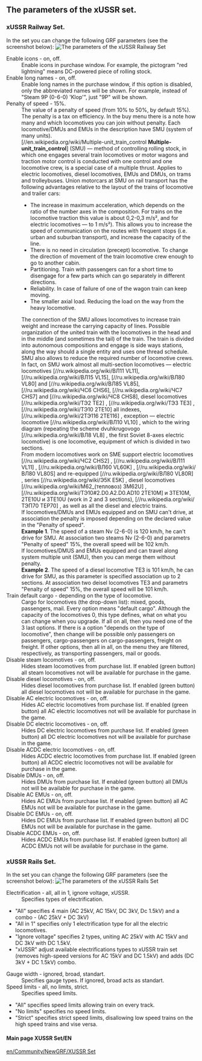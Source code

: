 == The parameters of the xUSSR set.==
===xUSSR Railway Set.===
In the set you can change the following GRF parameters (see the screenshot below):
[[File:en/The parameters of the xUSSR set 2.png|frame| The parameters of the xUSSR Railway Set]]
; Enable icons - on, off.
:Enable icons in purchase window. For example, the pictogram "red lightning" means DC-powered piece of rolling stock.
; Enable long names - on, off.
:Enable long names in the purchase window, if this option is disabled, only the abbreviated names will be shown. For example, instead of "Steam 9P (0-6-0) 'Klop'", just "9P" will be shown. 
; Penalty of speed - 15%.
:The value of a penalty of speed (from 10% to 50%, by default 15%). 
:The penalty is a tax on efficiency. In the buy menu there is a note how many and which locomotives you can join without penalty. Each locomotive/DMUs and EMUs in the description have SMU (system of many units). 
:[//en.wikipedia.org/wiki/Multiple-unit_train_control '''Multiple-unit_train_control'''] (SMU) — method of controlling rolling stock, in which one engages several train locomotives or motor wagons and traction motor control is conducted with one control and one locomotive crew, is a special case of a multiple thrust. Applies to electric locomotives, diesel locomotives, EMUs and DMUs, on trams and trolleybuses. Union motorcars at SMU on rail transport has the following advantages relative to the layout of the trains of locomotive and trailer cars:
:*The increase in maximum acceleration, which depends on the ratio of the number axes in the composition. For trains on the locomotive traction this value is about 0,2-0,3 m/s², and for electric locomotives — to 1 m/s²). This allows you to increase the speed of communication on the routes with frequent stops (i.e. urban and suburban transport), and increase the capacity of the line.
:*There is no need in circulation (precept) locomotive. To change the direction of movement of the train locomotive crew enough to go to another cabin.
:*Partitioning. Train with passengers can for a short time to disengage for a few parts which can go separately in different directions.
:*Reliability. In case of failure of one of the wagon train can keep moving.
:*The smaller axial load. Reducing the load on the way from the heavy locomotive.
:The connection of the SMU allows locomotives to increase train weight and increase the carrying capacity of lines. Possible organization of the united train with the locomotives in the head and in the middle (and sometimes the tail) of the train. The train is divided into autonomous compositions and engage is side ways stations, along the way should a single entity and uses one thread schedule. SMU also allows to reduce the required number of locomotive crews.
:In fact, on SMU work almost all multi-section locomotives — electric locomotives [//ru.wikipedia.org/wiki/ВЛ11 VL11], [//ru.wikipedia.org/wiki/ВЛ15 VL15], [//ru.wikipedia.org/wiki/ВЛ80 VL80]  and [//ru.wikipedia.org/wiki/ВЛ85 VL85], [//ru.wikipedia.org/wiki/ЧС6 CHS6], [//ru.wikipedia.org/wiki/ЧС7 CHS7]  and [//ru.wikipedia.org/wiki/ЧС8 CHS8], diesel locomotives [//ru.wikipedia.org/wiki/ТЭ2 TE2] , [//ru.wikipedia.org/wiki/ТЭ3 TE3] , [//ru.wikipedia.org/wiki/ТЭ10 2TE10]  all indexes, [//ru.wikipedia.org/wiki/2ТЭ116 2TE116] , exception — electric locomotive [//ru.wikipedia.org/wiki/ВЛ10 VL10] , which to the wiring diagram (repeating the scheme dvuhkrugovogo [//ru.wikipedia.org/wiki/ВЛ8 VL8] , the first Soviet  8-axes electric locomotive) is one locomotive, equipment of which is divided in two sections.
:From modern locomotives work on SME support electric locomotives [//ru.wikipedia.org/wiki/ЧС2 CHS2] , [//ru.wikipedia.org/wiki/ВЛ11 VL11] , [//ru.wikipedia.org/wiki/ВЛ60 VL60K] , [//ru.wikipedia.org/wiki/ВЛ80 VL80S] and re-equipped [//ru.wikipedia.org/wiki/ВЛ80 VL80R] , series [//ru.wikipedia.org/wiki/Э5К E5K] , diesel locomotives [//ru.wikipedia.org/wiki/М62_(тепловоз) 3M62U] , [//ru.wikipedia.org/wiki/ТЭ10#2.D0.A2.D0.AD10 2ТE10M]  и 3TE10М, 2ТE10U и 3ТE10U (work in 2 and 3 sections), [//ru.wikipedia.org/wiki/ТЭП70 ТEP70] , as well as all the diesel and electric trains.
:If locomotives/DMUs and EMUs equipped and on SMU can't drive, at association the penalty is imposed depending on the declared value in the "Penalty of speed". 
:'''Example 1'''. The speed of a steam Nv (2-6-0) is 120 km/h, he can't drive for SMU. At association two steams Nv (2-6-0) and parametrs "Penalty of speed" 15%, the overall speed will be 102 km/h.
:If locomotives/DMUS and EMUs equipped and can travel along system multiple unit (SMU), then you can merge them without penalty.  
:'''Example 2'''. The speed of a diesel locomotive TE3 is 101 km/h, he can drive for SMU, as this parameter is specified association up to 2 sections. At association two deisel locomotives TE3 and parametrs "Penalty of speed" 15%, the overall speed will be 101 km/h.
;Train default cargo - depending on the type of locomotive.
: Cargo for locomotives (the drop-down list): mixed, goods, passengers, mail. Every option means "default cargo". Although the capacity of the locomotives 0, this type defines, what on what you can change when you upgrade. If all on all, then you need one of the 3 last options. If there is a option "depends on the type of locomotive", then change will be possible only passengers on passengers, cargo-passengers on cargo-passengers, freight on freight. If other options, then all in all, on the menu they are filtered, respectively, as transporting passengers, mail or goods.
;Disable steam locomotives - on, off.
:Hides steam locomotives from purchase list. If enabled (green button) all steam locomotives not will be available for purchase in the game.
;Disable diesel locomotives - on, off.
:Hides diesel locomotives from purchase list. If enabled (green button) all diesel locomotives not will be available for purchase in the game.
;Disable AC electric locomotives - on, off.
:Hides AC electric locomotives from purchase list. If enabled (green button) all AC electric locomotives not will be available for purchase in the game.
;Disable DC electric locomotives - on, off.
:Hides DC electric locomotives from purchase list. If enabled (green button) all DC electric locomotives not will be available for purchase in the game.
;Disable ACDC electric locomotives - on, off.
:Hides ACDC electric locomotives from purchase list. If enabled (green button) all ACDC electric locomotives not will be available for purchase in the game.
;Disable DMUs - on, off.
:Hides DMUs from purchase list. If enabled (green button) all DMUs not will be available for purchase in the game.
;Disable AC EMUs - on, off.
:Hides AC EMUs from purchase list. If enabled (green button) all AC EMUs not will be available for purchase in the game.
;Disable DC EMUs - on, off.
:Hides DC EMUs from purchase list. If enabled (green button) all DC EMUs not will be available for purchase in the game.
;Disable ACDC EMUs - on, off.
:Hides ACDC EMUs from purchase list. If enabled (green button) all ACDC EMUs not will be available for purchase in the game.

===xUSSR Rails Set.===
In the set you can change the following GRF parameters (see the screenshot below):
[[File:en/The parameters of the xUSSR set additional for the railway.png|frame| The parameters of the xUSSR Rails Set]]
; Electrification - all, all in 1, ignore voltage, xUSSR.
:Specifies types of electrification.
*"All" specifies 4 main (AC 25kV, AC 15kV, DC 3kV, Dc 1.5kV) and a combo - (AC 25kV + DC 3kV)
*"All in 1" specifies only 1 electrification type for all the electric locomotives.
*"Ignore voltage" specifies 2 types, uniting AC 25kV with AC 15kV and DC 3kV with DC 1.5kV.
*"xUSSR" adjust available electrifications types to xUSSR train set (removes high-speed versions for AC 15kV and DC 1.5kV) and adds (DC 3kV + DC 1.5kV) combo.
;Gauge width - ignored, broad, standart.
:Specifies gauge types. If ignored, broad acts as standart.
;Speed limits - all, no limits, strict.
:Specifies speed limits.
*"All" specifies speed limits allowing train on every track.
*"No limits" specifies no speed limits.
*"Strict" specifies strict speed limits, disallowing low speed trains on the high speed trains and vise versa.
====Main page XUSSR Set/EN====
[[en/Community/NewGRF/XUSSR Set]]